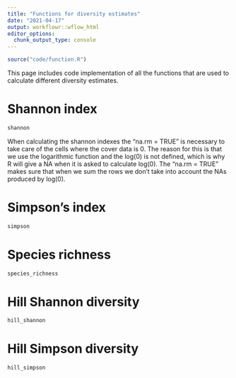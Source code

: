 ```yaml
---
title: "Functions for diversity estimates"
date: "2021-04-17"
output: workflowr::wflow_html
editor_options:
  chunk_output_type: console
---
```


```r
source("code/function.R")
```

This page includes code implementation of all the functions that are used to calculate different diversity estimates.

<h1> Shannon index </h1>
```r
shannon
```

When calculating the shannon indexes the "na.rm = TRUE" is necessary to take care of the cells where the cover data is 0. The reason for this is that we use the logarithmic function and the log(0) is not defined, which is why R will give a NA when it is asked to calculate log(0). The "na.rm = TRUE" makes sure that when we sum the rows we don't take into account the NAs produced by log(0).


<h1> Simpson's index</h1>
```r
simpson
```


<h1> Species richness </h1>
```r
species_richness
```

<h1> Hill Shannon diversity </h1>

```r
hill_shannon
```

<h1> Hill Simpson diversity </h1>
```r
hill_simpson
```




<br>
<br>
<br>
<br>
<br>
<br>
<br>
<br>
<br>
<br>
<br>
<br>

